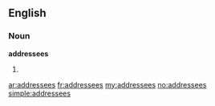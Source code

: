 ==English==

===Noun===
'''addressees'''

# {{plural of|[[addressee]]}}

[[ar:addressees]]
[[fr:addressees]]
[[my:addressees]]
[[no:addressees]]
[[simple:addressees]]